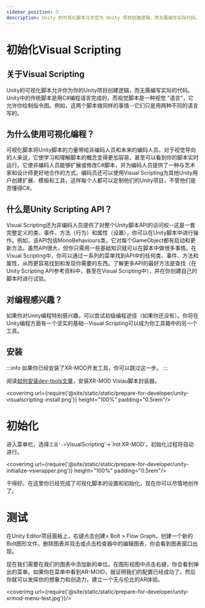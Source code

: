 ```yaml
---
sidebar_position: 3
description: Unity 的可视化脚本允许您为 Unity 项目创建逻辑，而无需编写实际代码。 Unity 中的传统脚本编写是使用 C# 编程语言完成的，而 Visual Scripting 是一种可视化“语言”，可让您绘制指令图。
---
```


# 初始化Visual Scripting

## 关于Visual Scripting

Unity的可视化脚本允许你为你的Unity项目创建逻辑，而无需编写实际的代码。Unity中的传统脚本是用C#编程语言完成的，而视觉脚本是一种视觉 "语言"，它允许你绘制指令图。例如，这两个脚本做同样的事情--它们只是用两种不同的语言写的。

## 为什么使用可视化编程？

可视化脚本将Unity脚本的力量带给非编码人员和未来的编码人员。对于视觉导向的人来说，它使学习和理解脚本的概念变得更加容易，甚至可以看到你的脚本实时运行。它使非编码人员能够扩展或修改C#脚本，并为编码人员提供了一种与艺术家和设计师更好地合作的方式。编码员还可以使用Visual Scripting为其他Unity用户创建扩展、模板和工具，这样每个人都可以定制他们的Unity项目，不管他们是否懂得C#。

## 什么是Unity Scripting API？

Visual Scripting还为非编码人员提供了对整个Unity脚本API的访问权--这是一套完整定义的类、事件、方法（行为）和属性（设置），你可以在Unity脚本中进行操作。例如，该API包括MonoBehaviours类，它对每个GameObject都有启动和更新方法。虽然API很大，但你只需用一些基础知识就可以在脚本中做很多事情。在Visual Scripting中，你可以通过一系列的菜单找到API中的任何类、事件、方法和属性，从而更容易找到和发现你需要的东西。了解更多API的最好方法是查找（在Unity Scripting API参考资料中，甚至在Visual Scripting中），并在你创建自己的脚本时进行试验。

## 对编程感兴趣？

如果你对Unity编程特别感兴趣，可以尝试初级编程途径（如果你还没有）。你将在Unity编程方面有一个坚实的基础--Visual Scripting可以成为你工具箱中的另一个工具。


## 安装

:::info
如果你已经安装了XR-MOD开发工具，你可以跳过这一步。
:::

阅读[如何安装dev-tools文章](install-xrmod-dev-tools)，安装XR-MOD Vislau脚本封装器。

<coverimg  url={require('@site/static/static/prepare-for-developer/unity-visualscripting-install.png')} height="100%" padding="0.5rem"/>


# 初始化

进入菜单栏，选择`工具'->`VisualScripting'->`Init XR-MOD'。初始化过程将自动进行。


<coverimg  url={require('@site/static/static/prepare-for-developer/unity-initialize-vswrapper.png')} height="100%" padding="0.5rem"/>

干得好。在这里你已经完成了可视化脚本的设置和初始化，现在你可以尽情地创作了。

# 测试

在Unity Editor项目面板上，右键点击创建> Bolt > Flow Graph，创建一个新的Bolt图形文件。删除图表并双击或点击检查器中的编辑图表，你会看到图表窗口出现。



<VideoPlayer src="/static/videos/CreateVisualScripting.mp4" className="custom-video-showcase" />


现在我们需要在我们的图表中添加新的单位。在图形视图中点击右键，你会看到弹出的菜单。如果你在菜单中看到AR-MOID，就证明我们的配置已经成功了。然后你就可以发挥你的想象力和创造力，建立一个无与伦比的AR体验。

<coverimg  url={require('@site/static/static/prepare-for-developer/unity-xrmod-menu-test.jpg')}/>